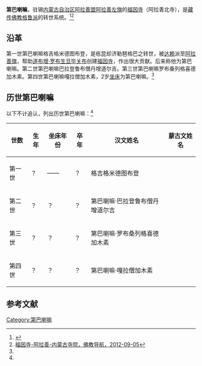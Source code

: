 '''第巴喇嘛'''，驻锡[[内蒙古自治区|内蒙古自治区]][[阿拉善盟|阿拉善盟]][[阿拉善左旗|阿拉善左旗]]的[[福因寺|福因寺]]（阿拉善北寺），是[[藏传佛教|藏传佛教]][[格鲁派|格鲁派]]的转世系统。<ref name=nmglswh>{{Cite web |url=http://www.nmgcnt.com/nmglswh/lsyjsm_1/smdz_21/smdz/201209/t20120903_30677.html |title=福因寺活佛，内蒙古历史文化遗迹多媒体资源库，2012-09-03 |access-date=2013-07-15 |archive-url=https://web.archive.org/web/20160304104702/http://www.nmgcnt.com/nmglswh/lsyjsm_1/smdz_21/smdz/201209/t20120903_30677.html |archive-date=2016-03-04 |dead-url=yes }}</ref><ref name=fjdh>[http://www.fjdh.com/ffzt/fjhy/ahsy2012/09/091927185795.html 福因寺-阿拉善-内蒙古寺院，佛教导航，2012-09-05]{{dead link|date=2018年4月 |bot=InternetArchiveBot |fix-attempted=yes }}</ref>

==沿革==
第一世第巴喇嘛格吉格米德图布登，是栋昆却济勒琶格巴之转世，被[[达赖|达赖]]派至[[阿拉善旗|阿拉善旗]]，帮助[[道布增·罗布生旦毕关布|道布增·罗布生旦毕关布]]创建[[福因寺|福因寺]]，作出很大贡献。后来称他为第巴喇嘛。第二世第巴喇嘛巴拉登鲁布僧丹增道尔吉。第三世第巴喇嘛罗布桑列格喜德加木素。第四世第巴喇嘛嘎拉僧加木素，2岁[[坐床|坐床]]为第巴喇嘛。<ref name=nmglswh/>

==历世第巴喇嘛==
以下不计追认，列出历世第巴喇嘛：<ref name=nmglswh/>

{| class="wikitable" 
|- 
! 世数
! 生年
! 坐床年份
! 卒年
! 汉文姓名
! 蒙古文姓名
|-
| 第一世
| ？
| ——
| ？
| 格吉格米德图布登
| 
|-
| 第二世
| ？
| ？
| ？
| 第巴喇嘛·巴拉登鲁布僧丹增道尔吉
| 
|-
| 第三世
| ？
| ？
| ？
| 第巴喇嘛·罗布桑列格喜德加木素
| 
|-
| 第四世
| ？
| ？
| ？
| 第巴喇嘛·嘎拉僧加木素
| 
|}

==参考文献==
{{reflist}}

[[Category:第巴喇嘛|Category:第巴喇嘛]]